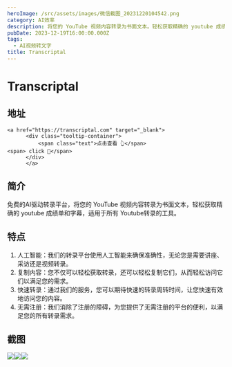 ```yaml
---
heroImage: /src/assets/images/微信截图_20231220104542.png
category: AI效率
description: 将您的 YouTube 视频内容转录为书面文本。轻松获取精确的 youtube 成绩单和字幕。适用于所有 Youtube 转录的工具。
pubDate: 2023-12-19T16:00:00.000Z
tags:
  - AI视频转文字
title: Transcriptal
---
```


# Transcriptal

## 地址

    <a href="https://transcriptal.com" target="_blank">
          <div class="tooltip-container">
              <span class="text">点击查看 👆</span>
    <span> click 👋</span>
          </div>
          </a>

## 简介

免费的AI驱动转录平台，将您的 YouTube 视频内容转录为书面文本，轻松获取精确的 youtube 成绩单和字幕，适用于所有 Youtube转录的工具。

## 特点

1. 人工智能：我们的转录平台使用人工智能来确保准确性，无论您是需要讲座、采访还是视频转录。
2. 复制内容：您不仅可以轻松获取转录，还可以轻松复制它们，从而轻松访问它们以满足您的需求。
3. 快速转录：通过我们的服务，您可以期待快速的转录周转时间，让您快速有效地访问您的内容。
4. 无需注册：我们消除了注册的障碍，为您提供了无需注册的平台的便利，以满足您的所有转录需求。

## 截图

![](/src/assets/images/微信截图_20231220104542.png)![](/src/assets/images/微信截图_20231220104556.png)![](/src/assets/images/微信截图_20231220104602.png)
